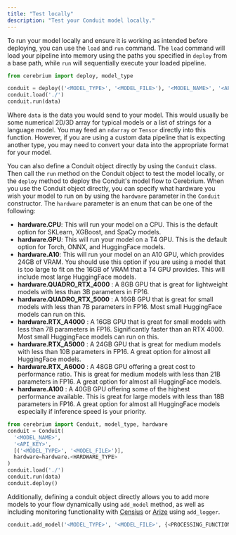 ```yaml
---
title: "Test locally"
description: "Test your Conduit model locally."
---
```


To run your model locally and ensure it is working as intended before
deploying, you can use the `load` and `run` command. The `load` command will
load your pipeline into memory using the paths you specified in `deploy` from a base path, while `run`
will sequentially execute your loaded pipeline.

```python
from cerebrium import deploy, model_type

conduit = deploy(('<MODEL_TYPE>', '<MODEL_FILE>'), '<MODEL_NAME>', '<API_KEY>')
conduit.load('./')
conduit.run(data)
```

Where `data` is the data you would send to your model. This would usually be
some numerical 2D/3D array for typical models or a list of strings for a language model. You may
feed an `ndarray` or `Tensor` directly into this function. However, if you are
using a custom data pipeline that is expecting another type, you may need to convert your data into the
appropriate format for your model.

You can also define a Conduit object directly by using the `Conduit` class. Then call the `run` method on the Conduit object to test the model locally, or the `deploy` method to deploy the Conduit's model flow to Cerebrium.
When you use the Conduit object directly, you can specify what hardware you wish your model to run on by using the `hardware` parameter in the `Conduit` constructor.
The `hardware` parameter is an enum that can be one of the following:

- **hardware.CPU**: This will run your model on a CPU. This is the default option for SKLearn, XGBoost, and SpaCy models.
- **hardware.GPU**: This will run your model on a T4 GPU. This is the default option for Torch, ONNX, and HuggingFace models.
- **hardware.A10**: This will run your model on an A10 GPU, which provides 24GB of VRAM. You should use this option if you are using a model that is too large to fit on the 16GB of VRAM that a T4 GPU provides. This will include most large HuggingFace models.
- **hardware.QUADRO_RTX_4000** : A 8GB GPU that is great for lightweight models with less than 3B parameters in FP16.
- **hardware.QUADRO_RTX_5000** : A 16GB GPU that is great for small models with less than 7B parameters in FP16. Most small HuggingFace models can run on this.
- **hardware.RTX_A4000** : A 16GB GPU that is great for small models with less than 7B parameters in FP16. Significantly faster than an RTX 4000. Most small HuggingFace models can run on this.
- **hardware.RTX_A5000** : A 24GB GPU that is great for medium models with less than 10B parameters in FP16. A great option for almost all HuggingFace models.
- **hardware.RTX_A6000** : A 48GB GPU offering a great cost to performance ratio. This is great for medium models with less than 21B parameters in FP16. A great option for almost all HuggingFace models.
- **hardware.A100** : A 40GB GPU offering some of the highest performance available. This is great for large models with less than 18B parameters in FP16. A great option for almost all HuggingFace models especially if inference speed is your priority.


```python
from cerebrium import Conduit, model_type, hardware
conduit = Conduit(
  '<MODEL_NAME>',
  '<API_KEY>',
  [('<MODEL_TYPE>', '<MODEL_FILE>')],
  hardware=hardware.<HARDWARE_TYPE>
)
conduit.load('./')
conduit.run(data)
conduit.deploy()
```

Additionally, defining a conduit object directly allows you to add more models to your flow dynamically using `add_model` method, as well as
including monitoring functionality with [Censius](/cerebrium/conduit/logging/censius) or [Arize](/cerebrium/conduit/logging/arize) using `add_logger`.

```python
conduit.add_model('<MODEL_TYPE>', '<MODEL_FILE>', {<PROCESSING_FUNCTIONS>})
```
